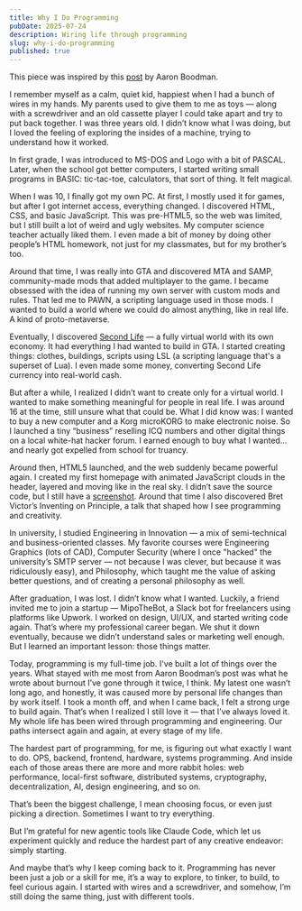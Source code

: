 ```yaml
---
title: Why I Do Programming
pubDate: 2025-07-24
description: Wiring life through programming
slug: why-i-do-programming
published: true
---
```


This piece was inspired by this [post](https://www.quora.com/How-did-you-realize-that-programming-was-your-passion/answer/Aaron-Boodman) by Aaron Boodman.

I remember myself as a calm, quiet kid, happiest when I had a bunch of wires in my hands. My parents used to give them to me as toys — along with a screwdriver and an old cassette player I could take apart and try to put back together. I was three years old. I didn’t know what I was doing, but I loved the feeling of exploring the insides of a machine, trying to understand how it worked.

In first grade, I was introduced to MS-DOS and Logo with a bit of PASCAL. Later, when the school got better computers, I started writing small programs in BASIC: tic-tac-toe, calculators, that sort of thing. It felt magical.

When I was 10, I finally got my own PC. At first, I mostly used it for games, but after I got internet access, everything changed. I discovered HTML, CSS, and basic JavaScript. This was pre-HTML5, so the web was limited, but I still built a lot of weird and ugly websites. My computer science teacher actually liked them. I even made a bit of money by doing other people’s HTML homework, not just for my classmates, but for my brother’s too.

Around that time, I was really into GTA and discovered MTA and SAMP, community-made mods that added multiplayer to the game. I became obsessed with the idea of running my own server with custom mods and rules. That led me to PAWN, a scripting language used in those mods. I wanted to build a world where we could do almost anything, like in real life. A kind of proto-metaverse.

Eventually, I discovered [Second Life](https://secondlife.com/) — a fully virtual world with its own economy. It had everything I had wanted to build in GTA. I started creating things: clothes, buildings, scripts using LSL (a scripting language that's a superset of Lua). I even made some money, converting Second Life currency into real-world cash.

But after a while, I realized I didn’t want to create only for a virtual world. I wanted to make something meaningful for people in real life. I was around 16 at the time, still unsure what that could be. What I did know was: I wanted to buy a new computer and a Korg microKORG to make electronic noise. So I launched a tiny “business” reselling ICQ numbers and other digital things on a local white-hat hacker forum. I earned enough to buy what I wanted… and nearly got expelled from school for truancy.

Around then, HTML5 launched, and the web suddenly became powerful again. I created my first homepage with animated JavaScript clouds in the header, layered and moving like in the real sky. I didn’t save the source code, but I still have a [screenshot](https://www.flickr.com/photos/artiffical/6315413321/in/dateposted-public/). Around that time I also discovered Bret Victor’s Inventing on Principle, a talk that shaped how I see programming and creativity.

In university, I studied Engineering in Innovation — a mix of semi-technical and business-oriented classes. My favorite courses were Engineering Graphics (lots of CAD), Computer Security (where I once "hacked" the university’s SMTP server — not because I was clever, but because it was ridiculously easy), and Philosophy, which taught me the value of asking better questions, and of creating a personal philosophy as well.

After graduation, I was lost. I didn’t know what I wanted. Luckily, a friend invited me to join a startup — MipoTheBot, a Slack bot for freelancers using platforms like Upwork. I worked on design, UI/UX, and started writing code again. That’s where my professional career began. We shut it down eventually, because we didn’t understand sales or marketing well enough. But I learned an important lesson: those things matter.

Today, programming is my full-time job. I've built a lot of things over the years.
What stayed with me most from Aaron Boodman’s post was what he wrote about burnout
I’ve gone through it twice, I think. My latest one wasn’t long ago, and honestly, it was caused more by personal life changes than by work itself. I took a month off, and when I came back, I felt a strong urge to build again. That’s when I realized I still love it — that I’ve always loved it. My whole life has been wired through programming and engineering. Our paths intersect again and again, at every stage of my life.

The hardest part of programming, for me, is figuring out what exactly I want to do.
OPS, backend, frontend, hardware, systems programming. And inside each of those areas there are more and more rabbit holes: web performance, local-first software, distributed systems, cryptography, decentralization, AI, design engineering, and so on.

That’s been the biggest challenge, I mean choosing focus, or even just picking a direction.
Sometimes I want to try everything.

But I’m grateful for new agentic tools like Claude Code, which let us experiment quickly and reduce the hardest part of any creative endeavor: simply starting.

And maybe that’s why I keep coming back to it. Programming has never been just a job or a skill for me, it’s a way to explore, to tinker, to build, to feel curious again. I started with wires and a screwdriver, and somehow, I’m still doing the same thing, just with different tools.
